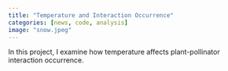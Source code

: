 ```yaml
---
title: "Temperature and Interaction Occurrence"
categories: [news, code, analysis]
image: "snow.jpeg"
---
```


In this project, I examine how temperature affects plant-pollinator interaction occurrence.